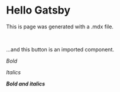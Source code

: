 
# Hello Gatsby

This is page was generated with a .mdx file.

<Add/>

<br/>

...and this button is an imported component.

*Bold*

*_Italics_*

***Bold and italics***